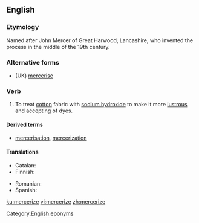 ==English==
{{wikipedia|Mercerised cotton}}

===Etymology===
Named after John Mercer of Great Harwood, Lancashire, who invented the process in the middle of the 19th century.

===Alternative forms===
* (UK) [[mercerise]]

===Verb===
{{en-verb|mercerizes|mercerizing|mercerized|mercerized}}

# To treat [[cotton]] fabric with [[sodium hydroxide]] to make it more [[lustrous]] and accepting of dyes.

====Derived terms====
* [[mercerisation]], [[mercerization]]

====Translations====
{{trans-top|to treat cotton with NaOH}}
* Catalan: {{t+|ca|merceritzar}}
* Finnish: {{t|fi|merseroida}}
{{trans-mid}}
* Romanian: {{t+|ro|merceriza}}
* Spanish: {{t+|es|mercerizar}}
{{trans-bottom}}

[[Category:English eponyms]]

[[ku:mercerize]]
[[vi:mercerize]]
[[zh:mercerize]]